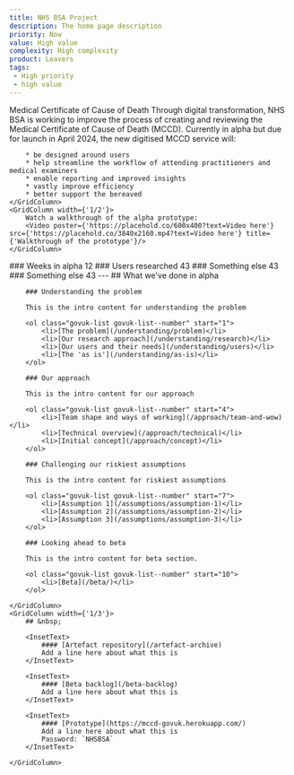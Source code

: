 ```yaml
---
title: NHS BSA Project
description: The home page description
priority: Now
value: High value
complexity: High complexity
product: Leavers
tags:
 - High priority
 - high value
---
```

<GridRow>
    <GridColumn width={'full'}>
        <Heading caption='Alpha assessment' tag='h1'>Medical Certificate of Cause of Death</Heading>
        <LeadParagraph>Through digital transformation, NHS BSA is working to improve the process of creating and reviewing the Medical Certificate of Cause of Death (MCCD).</LeadParagraph>
    </GridColumn>
    <GridColumn width={'1/2'}>
        Currently in alpha but due for launch in April 2024, the new digitised MCCD service will:
        
        * be designed around users
        * help streamline the workflow of attending practitioners and medical examiners
        * enable reporting and improved insights
        * vastly improve efficiency
        * better support the bereaved
    </GridColumn>
    <GridColumn width={'1/2'}>
        Watch a walkthrough of the alpha prototype:
        <Video poster={'https://placehold.co/600x400?text=Video here'} src={'https://placehold.co/3840x2160.mp4?text=Video here'} title={'Walkthrough of the prototype'}/>
    </GridColumn>
</GridRow>
<GridRow>
    <GridColumn width={'1/4'} className="statistic">
        ### Weeks in alpha
        12
    </GridColumn>
    <GridColumn width={'1/4'} className="statistic">
        ### Users researched
        43
    </GridColumn>
    <GridColumn width={'1/4'} className="statistic">
        ### Something else
        43
    </GridColumn>
    <GridColumn width={'1/4'} className="statistic">
        ### Something else
        43
    </GridColumn>
</GridRow>
<GridRow>
    <GridColumn width={'full'}>
        ---
    </GridColumn>
</GridRow>
<GridRow>
    <GridColumn width={'2/3'}>
        ## What we've done in alpha

        ### Understanding the problem

        This is the intro content for understanding the problem

        <ol class="govuk-list govuk-list--number" start="1">
            <li>[The problem](/understanding/problem)</li>
            <li>[Our research approach](/understanding/research)</li>
            <li>[Our users and their needs](/understanding/users)</li>
            <li>[The 'as is'](/understanding/as-is)</li>
        </ol>
        
        ### Our approach

        This is the intro content for our approach

        <ol class="govuk-list govuk-list--number" start="4">
            <li>[Team shape and ways of working](/approach/team-and-wow)</li>
            <li>[Technical overview](/approach/technical)</li>
            <li>[Initial concept](/approach/concept)</li>
        </ol>

        ### Challenging our riskiest assumptions

        This is the intro content for riskiest assumptions
        
        <ol class="govuk-list govuk-list--number" start="7">
            <li>[Assumption 1](/assumptions/assumption-1)</li>
            <li>[Assumption 2](/assumptions/assumption-2)</li>
            <li>[Assumption 3](/assumptions/assumption-3)</li>
        </ol>
        
        ### Looking ahead to beta
        
        This is the intro content for beta section.

        <ol class="govuk-list govuk-list--number" start="10">
            <li>[Beta](/beta/)</li>
        </ol>

    </GridColumn>
    <GridColumn width={'1/3'}>
        ## &nbsp;

        <InsetText>
            #### [Artefact repository](/artefact-archive)
            Add a line here about what this is
        </InsetText>
        
        <InsetText>
            #### [Beta backlog](/beta-backlog)
            Add a line here about what this is
        </InsetText>
        
        <InsetText>
            #### [Prototype](https://mccd-govuk.herokuapp.com/)
            Add a line here about what this is  
            Password: `NHSBSA`
        </InsetText>

    </GridColumn>
</GridRow>

